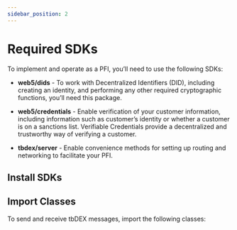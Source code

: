 ```yaml
---
sidebar_position: 2
---
```




# Required SDKs

To implement and operate as a PFI, you’ll need to use the following SDKs:

* **web5/dids** - To work with Decentralized Identifiers (DID), including creating an identity, and performing any other required cryptographic functions, you’ll need this package.

* **web5/credentials** - Enable verification of your customer information, including information such as customer’s identity or whether a customer is on a sanctions list. Verifiable Credentials provide a decentralized and trustworthy way of verifying a customer.

* **tbdex/server** - Enable convenience methods for setting up routing and networking to facilitate your PFI.

## Install SDKs

<Tabs groupId="language">
  <TabItem label="JavaScript" value="JavaScript">
    <CodeSnippet snippet={installJs} />
  </TabItem>
  <TabItem label="Kotlin" value="Kotlin">
    <BreadcrumbTab
      snippetMappings={{
        'Gradle': pfiSdkInstallGradle,
        'Maven': pfiSdkInstallPom
      }}
    />
  </TabItem>
</Tabs>

## Import Classes

To send and receive tbDEX messages, import the following classes:

<Tabs groupId="language">
  <TabItem label="JavaScript" value="JavaScript">
    <CodeSnippet snippet={importJs} />
  </TabItem>
  <TabItem label="Kotlin" value="Kotlin">
    <CodeSnippet snippet={importKt} />
  </TabItem>
</Tabs>
